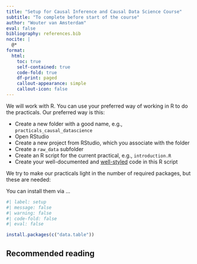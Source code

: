 ```yaml
---
title: "Setup for Causal Inference and Causal Data Science Course"
subtitle: "To complete before start of the course"
author: "Wouter van Amsterdam"
eval: false
bibliography: references.bib
nocite: |
  @*
format: 
  html:
    toc: true
    self-contained: true
    code-fold: true
    df-print: paged
    callout-appearance: simple
    callout-icon: false
---
```


We will work with R.
You can use your preferred way of working in R to do the practicals. Our preferred way is this:

- Create a new folder with a good name, e.g., `practicals_causal_datascience` 
- Open RStudio
- Create a new project from RStudio, which you associate with the folder
- Create a `raw_data` subfolder
- Create an R script for the current practical, e.g., `introduction.R`
- Create your well-documented and [well-styled](https://style.tidyverse.org/) code in this R script

We try to make our practicals light in the number of required packages, but these are needed:

You can install them via ...

```r
#| label: setup
#| message: false
#| warning: false
#| code-fold: false
#| eval: false

install.packages(c("data.table"))
```

## Recommended reading

::: {#refs}

:::
